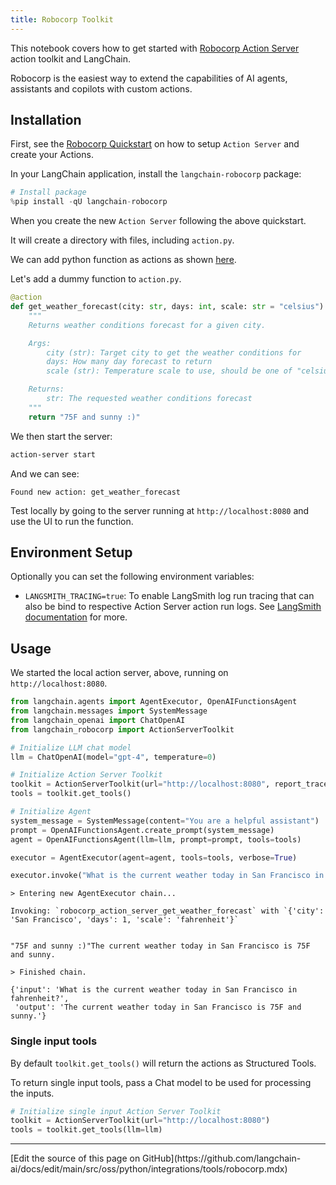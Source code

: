```yaml
---
title: Robocorp Toolkit
---
```


This notebook covers how to get started with [Robocorp Action Server](https://github.com/robocorp/robocorp) action toolkit and LangChain.

Robocorp is the easiest way to extend the capabilities of AI agents, assistants and copilots with custom actions.

## Installation

First, see the [Robocorp Quickstart](https://github.com/robocorp/robocorp#quickstart) on how to setup `Action Server` and create your Actions.

In your LangChain application, install the `langchain-robocorp` package:

```python
# Install package
%pip install -qU langchain-robocorp
```

When you create the new `Action Server` following the above quickstart.

It will create a directory with files, including `action.py`.

We can add python function as actions as shown [here](https://github.com/robocorp/robocorp/tree/master/actions#describe-your-action).

Let's add a dummy function to `action.py`.

```python
@action
def get_weather_forecast(city: str, days: int, scale: str = "celsius") -> str:
    """
    Returns weather conditions forecast for a given city.

    Args:
        city (str): Target city to get the weather conditions for
        days: How many day forecast to return
        scale (str): Temperature scale to use, should be one of "celsius" or "fahrenheit"

    Returns:
        str: The requested weather conditions forecast
    """
    return "75F and sunny :)"
```

We then start the server:

```bash
action-server start
```

And we can see:

```
Found new action: get_weather_forecast

```

Test locally by going to the server running at `http://localhost:8080` and use the UI to run the function.

## Environment Setup

Optionally you can set the following environment variables:

- `LANGSMITH_TRACING=true`: To enable LangSmith log run tracing that can also be bind to respective Action Server action run logs. See [LangSmith documentation](https://docs.smith.langchain.com/tracing#log-runs) for more.

## Usage

We started the local action server, above, running on `http://localhost:8080`.

```python
from langchain.agents import AgentExecutor, OpenAIFunctionsAgent
from langchain.messages import SystemMessage
from langchain_openai import ChatOpenAI
from langchain_robocorp import ActionServerToolkit

# Initialize LLM chat model
llm = ChatOpenAI(model="gpt-4", temperature=0)

# Initialize Action Server Toolkit
toolkit = ActionServerToolkit(url="http://localhost:8080", report_trace=True)
tools = toolkit.get_tools()

# Initialize Agent
system_message = SystemMessage(content="You are a helpful assistant")
prompt = OpenAIFunctionsAgent.create_prompt(system_message)
agent = OpenAIFunctionsAgent(llm=llm, prompt=prompt, tools=tools)

executor = AgentExecutor(agent=agent, tools=tools, verbose=True)

executor.invoke("What is the current weather today in San Francisco in fahrenheit?")
```

```output
> Entering new AgentExecutor chain...

Invoking: `robocorp_action_server_get_weather_forecast` with `{'city': 'San Francisco', 'days': 1, 'scale': 'fahrenheit'}`


"75F and sunny :)"The current weather today in San Francisco is 75F and sunny.

> Finished chain.
```

```output
{'input': 'What is the current weather today in San Francisco in fahrenheit?',
 'output': 'The current weather today in San Francisco is 75F and sunny.'}
```

### Single input tools

By default `toolkit.get_tools()` will return the actions as Structured Tools.

To return single input tools, pass a Chat model to be used for processing the inputs.

```python
# Initialize single input Action Server Toolkit
toolkit = ActionServerToolkit(url="http://localhost:8080")
tools = toolkit.get_tools(llm=llm)
```

---

<Callout icon="pen-to-square" iconType="regular">
  [Edit the source of this page on GitHub](https://github.com/langchain-ai/docs/edit/main/src/oss/python/integrations/tools/robocorp.mdx)
</Callout>
